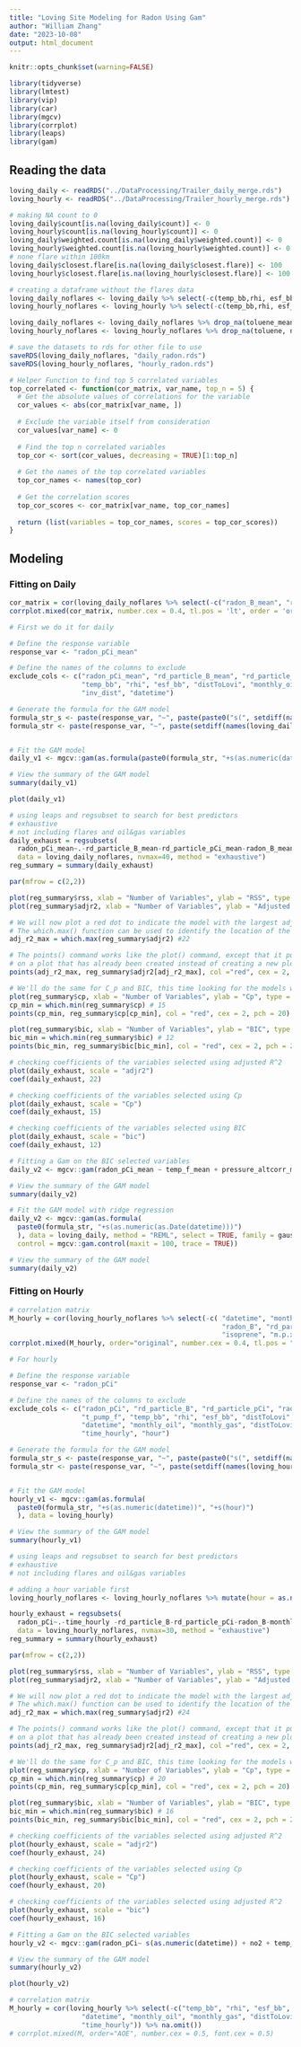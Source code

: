 ```yaml
---
title: "Loving Site Modeling for Radon Using Gam"
author: "William Zhang"
date: "2023-10-08"
output: html_document
---
```


```r
knitr::opts_chunk$set(warning=FALSE)
```
```r
library(tidyverse)
library(lmtest)
library(vip)
library(car)
library(mgcv)
library(corrplot)
library(leaps)
library(gam)
```

## Reading the data
```r
loving_daily <- readRDS("../DataProcessing/Trailer_daily_merge.rds")
loving_hourly <- readRDS("../DataProcessing/Trailer_hourly_merge.rds")
```
```r
# making NA count to 0
loving_daily$count[is.na(loving_daily$count)] <- 0
loving_hourly$count[is.na(loving_hourly$count)] <- 0
loving_daily$weighted.count[is.na(loving_daily$weighted.count)] <- 0
loving_hourly$weighted.count[is.na(loving_hourly$weighted.count)] <- 0
# none flare within 100km
loving_daily$closest.flare[is.na(loving_daily$closest.flare)] <- 100
loving_hourly$closest.flare[is.na(loving_hourly$closest.flare)] <- 100
```
```r
# creating a dataframe without the flares data
loving_daily_noflares <- loving_daily %>% select(-c(temp_bb,rhi, esf_bb, distToLovi,inv_dist))
loving_hourly_noflares <- loving_hourly %>% select(-c(temp_bb,rhi, esf_bb, distToLovi,inv_dist))

loving_daily_noflares <- loving_daily_noflares %>% drop_na(toluene_mean, n.octane_mean)
loving_hourly_noflares <- loving_hourly_noflares %>% drop_na(toluene, n.octane)
```
```r
# save the datasets to rds for other file to use
saveRDS(loving_daily_noflares, "daily_radon.rds")
saveRDS(loving_hourly_noflares, "hourly_radon.rds")
```
```r
# Helper Function to find top 5 correlated variables
top_correlated <- function(cor_matrix, var_name, top_n = 5) {
  # Get the absolute values of correlations for the variable
  cor_values <- abs(cor_matrix[var_name, ])
  
  # Exclude the variable itself from consideration
  cor_values[var_name] <- 0
  
  # Find the top n correlated variables
  top_cor <- sort(cor_values, decreasing = TRUE)[1:top_n]
  
  # Get the names of the top correlated variables
  top_cor_names <- names(top_cor)
  
  # Get the correlation scores
  top_cor_scores <- cor_matrix[var_name, top_cor_names]
  
  return (list(variables = top_cor_names, scores = top_cor_scores))
}
```

## Modeling
### Fitting on Daily
```r
cor_matrix = cor(loving_daily_noflares %>% select(-c("radon_B_mean", "rd_particle_B_mean", "datetime", "monthly_oil", "monthly_gas", "distToLovi_wells", "isoprene_mean", "m.p.xylene_mean", "ethyl.benzene_mean")) %>% na.omit())
corrplot.mixed(cor_matrix, number.cex = 0.4, tl.pos = 'lt', order = 'original')
```

```r
# First we do it for daily

# Define the response variable
response_var <- "radon_pCi_mean"

# Define the names of the columns to exclude
exclude_cols <- c("radon_pCi_mean", "rd_particle_B_mean", "rd_particle_pCi_mean", "radon_B_mean", 
                  "temp_bb", "rhi", "esf_bb", "distToLovi", "monthly_oil", "monthly_gas", "distToLovi_wells",
                  "inv_dist", "datetime")

# Generate the formula for the GAM model
formula_str_s <- paste(response_var, "~", paste(paste0("s(", setdiff(names(loving_daily), exclude_cols), ")"), collapse = "+"))
formula_str <- paste(response_var, "~", paste(setdiff(names(loving_daily), exclude_cols), collapse = "+"))


# Fit the GAM model 
daily_v1 <- mgcv::gam(as.formula(paste0(formula_str, "+s(as.numeric(datetime))")), data = loving_daily_noflares)

# View the summary of the GAM model
summary(daily_v1)
```
```r
plot(daily_v1)
```
```r
# using leaps and regsubset to search for best predictors
# exhaustive
# not including flares and oil&gas variables
daily_exhaust = regsubsets(
  radon_pCi_mean~.-rd_particle_B_mean-rd_particle_pCi_mean-radon_B_mean-monthly_oil-monthly_gas-distToLovi_wells, 
  data = loving_daily_noflares, nvmax=40, method = "exhaustive")
reg_summary = summary(daily_exhaust)
```

```r
par(mfrow = c(2,2))

plot(reg_summary$rss, xlab = "Number of Variables", ylab = "RSS", type = "l")
plot(reg_summary$adjr2, xlab = "Number of Variables", ylab = "Adjusted RSq", type = "l")

# We will now plot a red dot to indicate the model with the largest adjusted R^2 statistic.
# The which.max() function can be used to identify the location of the maximum point of a vector
adj_r2_max = which.max(reg_summary$adjr2) #22

# The points() command works like the plot() command, except that it puts points 
# on a plot that has already been created instead of creating a new plot
points(adj_r2_max, reg_summary$adjr2[adj_r2_max], col ="red", cex = 2, pch = 20)

# We'll do the same for C_p and BIC, this time looking for the models with the SMALLEST statistic
plot(reg_summary$cp, xlab = "Number of Variables", ylab = "Cp", type = "l")
cp_min = which.min(reg_summary$cp) # 15
points(cp_min, reg_summary$cp[cp_min], col = "red", cex = 2, pch = 20)

plot(reg_summary$bic, xlab = "Number of Variables", ylab = "BIC", type = "l")
bic_min = which.min(reg_summary$bic) # 12
points(bic_min, reg_summary$bic[bic_min], col = "red", cex = 2, pch = 20)
```
```r
# checking coefficients of the variables selected using adjusted R^2
plot(daily_exhaust, scale = "adjr2")
coef(daily_exhaust, 22)
```
```r
# checking coefficients of the variables selected using Cp
plot(daily_exhaust, scale = "Cp")
coef(daily_exhaust, 15)
```
```r
# checking coefficients of the variables selected using BIC
plot(daily_exhaust, scale = "bic")
coef(daily_exhaust, 12)
```

```r
# Fitting a Gam on the BIC selected variables
daily_v2 <- mgcv::gam(radon_pCi_mean ~ temp_f_mean + pressure_altcorr_mean + wsp_mean + co2_ppm_mean + ch4_mean + ethene_mean + acetylene_mean + cyclopentane_mean + i.pentane_mean + n.pentane_mean + s(as.numeric(datetime)), data = loving_daily_noflares)

# View the summary of the GAM model
summary(daily_v2)
```

```r
# Fit the GAM model with ridge regression
daily_v2 <- mgcv::gam(as.formula(
  paste0(formula_str, "+s(as.numeric(as.Date(datetime)))")
  ), data = loving_daily, method = "REML", select = TRUE, family = gaussian, 
  control = mgcv::gam.control(maxit = 100, trace = TRUE))

# View the summary of the GAM model
summary(daily_v2)
```





### Fitting on Hourly

```r
# correlation matrix
M_hourly = cor(loving_hourly_noflares %>% select(-c( "datetime", "monthly_oil", "monthly_gas", "distToLovi_wells", 
                                                     "radon_B", "rd_particle_B","time_hourly", 
                                                     "isoprene", "m.p.xylene", "ethyl.benzene")) %>% na.omit())
corrplot.mixed(M_hourly, order="original", number.cex = 0.4, tl.pos = "lt")
```

```r
# For hourly

# Define the response variable
response_var <- "radon_pCi"

# Define the names of the columns to exclude
exclude_cols <- c("radon_pCi", "rd_particle_B", "rd_particle_pCi", "radon_B",
                  "t_pump_f", "temp_bb", "rhi", "esf_bb", "distToLovi", "inv_dist",
                  "datetime", "monthly_oil", "monthly_gas", "distToLovi_wells",
                  "time_hourly", "hour")

# Generate the formula for the GAM model
formula_str_s <- paste(response_var, "~", paste(paste0("s(", setdiff(names(loving_hourly), exclude_cols), ")"), collapse = "+"))
formula_str <- paste(response_var, "~", paste(setdiff(names(loving_hourly), exclude_cols), collapse = "+"))


# Fit the GAM model 
hourly_v1 <- mgcv::gam(as.formula(
  paste0(formula_str, "+s(as.numeric(datetime))", "+s(hour)")
  ), data = loving_hourly)

# View the summary of the GAM model
summary(hourly_v1)
```

```r
# using leaps and regsubset to search for best predictors
# exhaustive
# not including flares and oil&gas variables

# adding a hour variable first
loving_hourly_noflares <- loving_hourly_noflares %>% mutate(hour = as.numeric(substr(time_hourly, 12, 13)))

hourly_exhaust = regsubsets(
  radon_pCi~.-time_hourly -rd_particle_B-rd_particle_pCi-radon_B-monthly_oil-monthly_gas-distToLovi_wells, 
  data = loving_hourly_noflares, nvmax=30, method = "exhaustive")
reg_summary = summary(hourly_exhaust)
```


```r
par(mfrow = c(2,2))

plot(reg_summary$rss, xlab = "Number of Variables", ylab = "RSS", type = "l")
plot(reg_summary$adjr2, xlab = "Number of Variables", ylab = "Adjusted RSq", type = "l")

# We will now plot a red dot to indicate the model with the largest adjusted R^2 statistic.
# The which.max() function can be used to identify the location of the maximum point of a vector
adj_r2_max = which.max(reg_summary$adjr2) #24

# The points() command works like the plot() command, except that it puts points 
# on a plot that has already been created instead of creating a new plot
points(adj_r2_max, reg_summary$adjr2[adj_r2_max], col ="red", cex = 2, pch = 20)

# We'll do the same for C_p and BIC, this time looking for the models with the SMALLEST statistic
plot(reg_summary$cp, xlab = "Number of Variables", ylab = "Cp", type = "l")
cp_min = which.min(reg_summary$cp) # 20
points(cp_min, reg_summary$cp[cp_min], col = "red", cex = 2, pch = 20)

plot(reg_summary$bic, xlab = "Number of Variables", ylab = "BIC", type = "l")
bic_min = which.min(reg_summary$bic) # 16
points(bic_min, reg_summary$bic[bic_min], col = "red", cex = 2, pch = 20)
```

```r
# checking coefficients of the variables selected using adjusted R^2
plot(hourly_exhaust, scale = "adjr2")
coef(hourly_exhaust, 24)
```
```r
# checking coefficients of the variables selected using Cp
plot(hourly_exhaust, scale = "Cp")
coef(hourly_exhaust, 20)
```
```r
# checking coefficients of the variables selected using adjusted R^2
plot(hourly_exhaust, scale = "bic")
coef(hourly_exhaust, 16)
```

```r
# Fitting a Gam on the BIC selected variables
hourly_v2 <- mgcv::gam(radon_pCi~ s(as.numeric(datetime)) + no2 + temp_f + pressure_altcorr + wsp + wdr + relh + co2_ppm + ethane + propene + X1_3.butadiene + i.butane + n.butane + acetylene + benzene +s(hour), data = loving_hourly_noflares)

# View the summary of the GAM model
summary(hourly_v2)
```
```r
plot(hourly_v2)
```

```r
# correlation matrix
M_hourly = cor(loving_hourly %>% select(-c("temp_bb", "rhi", "esf_bb", "distToLovi", "inv_dist", 
                  "datetime", "monthly_oil", "monthly_gas", "distToLovi_wells", "radon_B", "rd_particle_B", "rd_particle_pCi",
                  "time_hourly")) %>% na.omit())
# corrplot.mixed(M, order="AOE", number.cex = 0.5, font.cex = 0.5)
```


